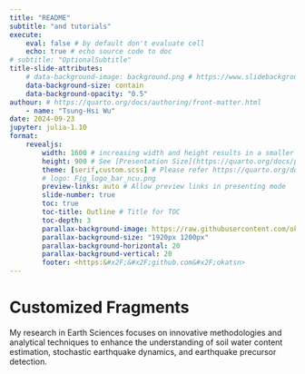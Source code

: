 ```yaml
---
title: "README"
subtitle: "and tutorials"
execute: 
    eval: false # by default don't evaluate cell
    echo: true # echo source code to doc
# subtitle: "OptionalSubtitle"
title-slide-attributes: 
    # data-background-image: background.png # https://www.slidebackground.com/collection/natural-ppt
    data-background-size: contain
    data-background-opacity: "0.5"
authour: # https://quarto.org/docs/authoring/front-matter.html
    - name: "Tsung-Hsi Wu"
date: 2024-09-23
jupyter: julia-1.10
format: 
    revealjs:
        width: 1600 # increasing width and height results in a smaller relative size of font in display
        height: 900 # See [Presentation Size](https://quarto.org/docs/presentations/revealjs/advanced.html#presentation-size)
        theme: [serif,custom.scss] # Please refer https://quarto.org/docs/presentations/revealjs/#themes
        # logo: Fig_logo_bar_ncu.png
        preview-links: auto # Allow preview links in presenting mode
        slide-number: true
        toc: true
        toc-title: Outline # Title for TOC
        toc-depth: 3
        parallax-background-image: https://raw.githubusercontent.com/okatsn/QuartoTemplates/main/tree-slide/background.png
        parallax-background-size: "1920px 1200px"
        parallax-background-horizontal: 20
        parallax-background-vertical: 20
        footer: <https:&#x2F;&#x2F;github.com&#x2F;okatsn>
---
```


# Customized Fragments

My research in Earth Sciences focuses on innovative methodologies and analytical techniques to enhance the understanding of <span class="fragment highlight-forestgreen" fragment-index=1>soil water content estimation</span>, <span class="fragment highlight-indianred" fragment-index=2>stochastic earthquake dynamics</span>, and <span class="fragment highlight-steelblue" fragment-index=3>earthquake precursor detection</span>.